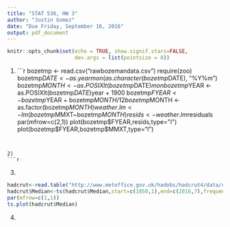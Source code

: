 ```yaml
---
title: "STAT 536, HW 3"
author: "Justin Gomez"
date: "Due Friday, September 16, 2016"
output: pdf_document
---
```

  
```r
knitr::opts_chunk$set(echo = TRUE, show.signif.stars=FALSE,
                      dev.args = list(pointsize = 8))

```


1)
    ```r
bozetmp <- read.csv("rawbozemandata.csv")
require(zoo)
bozetmp$DATE <- as.yearmon(as.character(bozetmp$DATE), "%Y%m")
bozetmp$MONTH <- as.POSIXlt(bozetmp$DATE)$mon
bozetmp$YEAR <- as.POSIXlt(bozetmp$DATE)$year + 1900
bozetmp$FYEAR <- bozetmp$YEAR + bozetmp$MONTH/12
bozetmp$MONTH <- as.factor(bozetmp$MONTH)
weather.lm<-lm(bozetmp$MMXT~bozetmp$MONTH)
resids<-weather.lm$residuals
par(mfrow=c(2,1))
plot(bozetmp$FYEAR,resids,type="l")
plot(bozetmp$FYEAR,bozetmp$MMXT,type="l")

```


2)
```r


```


3)
```r
hadcrut<-read.table("http://www.metoffice.gov.uk/hadobs/hadcrut4/data/current/time_series/HadCRUT.4.4.0.0.monthly_nh.txt",col.names=c("Date","Median","Lower1","Upper1","Lower2","Upper2","Lower3","Upper3","Lower4","Upper4","Lower5","Upper5"))
hadcrut$Median<-ts(hadcrut$Median,start=c(1850,1),end=c(2016,7),frequency=12)
par(mfrow=c(1,1))
ts.plot(hadcrut$Median)
```

4)
```r

```

